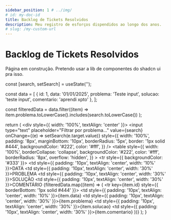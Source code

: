 ---
sidebar_position: 1 # ../img/
# id: my-doc-id  
title: Backlog de Tickets Resolvidos  
description: Meu registro de esforços dispendidos ao longo dos anos.
# slug: /my-custom-url
---

# Backlog de Tickets Resolvidos

Página em construção. Pretendo usar a lib de componentes do shadcn ui pra isso.


  const [search, setSearch] = useState('');

  const data = [
    { id: 1, data: '01/01/2025', problema: 'Teste input', solucao: 'teste input', comentario: 'aprendi xpto' },
  ];

  const filteredData = data.filter((item) =>
    item.problema.toLowerCase().includes(search.toLowerCase())
  );

  return (
    <div style={{ width: '100%', textAlign: 'center' }}>
      <input
        type="text"
        placeholder="Filtrar por problema..."
        value={search}
        onChange={(e) => setSearch(e.target.value)}
        style={{
          width: '100%',
          padding: '8px',
          marginBottom: '10px',
          borderRadius: '5px',
          border: '1px solid #444',
          backgroundColor: '#222',
          color: '#fff',
        }}
      />
      <table
        style={{
          width: '100%',
          borderCollapse: 'collapse',
          backgroundColor: '#222',
          color: '#fff',
          borderRadius: '8px',
          overflow: 'hidden',
        }}
      >
        <thead>
          <tr style={{ backgroundColor: '#333' }}>
              <td style={{ padding: '10px', textAlign: 'center', width: '10%' }}>DATA</td>
              <td style={{ padding: '10px', textAlign: 'center', width: '30%' }}>PROBLEMA</td>
              <td style={{ padding: '10px', textAlign: 'center', width: '30%' }}>SOLUÇÃO</td>
              <td style={{ padding: '10px', textAlign: 'center', width: '30%' }}>COMENTÁRIO</td>
          </tr>
        </thead>
        <tbody>
          {filteredData.map((item) => (
            <tr key={item.id} style={{ borderBottom: '1px solid #444' }}>
              <td style={{ padding: '10px', textAlign: 'center', width: '10%' }}>{item.data}</td>
              <td style={{ padding: '10px', textAlign: 'center', width: '30%' }}>{item.problema}</td>
              <td style={{ padding: '10px', textAlign: 'center', width: '30%' }}>{item.solucao}</td>
              <td style={{ padding: '10px', textAlign: 'center', width: '30%' }}>{item.comentario}</td>
            </tr>
          ))}
        </tbody>
      </table>
    </div>
  );
}